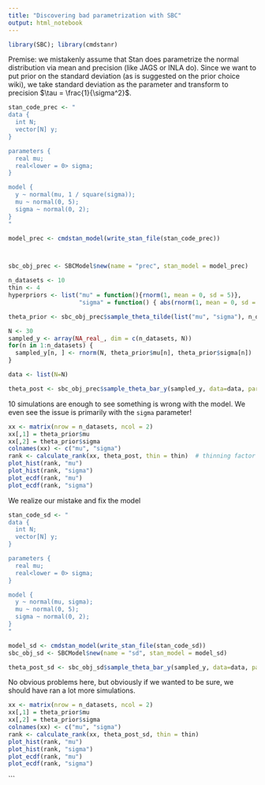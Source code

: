 ```yaml
---
title: "Discovering bad parametrization with SBC"
output: html_notebook
---
```


```r
library(SBC); library(cmdstanr)
```


Premise: we mistakenly assume that Stan does parametrize the normal distribution
via mean and precision (like JAGS or INLA do). Since we want to put prior on the 
standard deviation (as is suggested on the prior choice wiki), we take standard deviation as the parameter and transform to precision $\tau = \frac{1}{\sigma^2}$.

```r
stan_code_prec <- "
data {
  int N;
  vector[N] y;
}

parameters {
  real mu;
  real<lower = 0> sigma;
}

model {
  y ~ normal(mu, 1 / square(sigma));
  mu ~ normal(0, 5);
  sigma ~ normal(0, 2);
}
"

model_prec <- cmdstan_model(write_stan_file(stan_code_prec))



sbc_obj_prec <- SBCModel$new(name = "prec", stan_model = model_prec)


```

```r
n_datasets <- 10
thin <- 4
hyperpriors <- list("mu" = function(){rnorm(1, mean = 0, sd = 5)},
                    "sigma" = function() { abs(rnorm(1, mean = 0, sd = 2))})

theta_prior <- sbc_obj_prec$sample_theta_tilde(list("mu", "sigma"), n_datasets, hyperpriors)

N <- 30
sampled_y <- array(NA_real_, dim = c(n_datasets, N))
for(n in 1:n_datasets) {
  sampled_y[n, ] <- rnorm(N, theta_prior$mu[n], theta_prior$sigma[n]) 
}
```

```r
data <- list(N=N)

theta_post <- sbc_obj_prec$sample_theta_bar_y(sampled_y, data=data, pars=list("mu", "sigma"), fit_iter = 200)
```
10 simulations are enough to see something is wrong with the model. We even see the issue is primarily with the `sigma` parameter!

```r
xx <- matrix(nrow = n_datasets, ncol = 2)
xx[,1] = theta_prior$mu
xx[,2] = theta_prior$sigma
colnames(xx) <- c("mu", "sigma")
rank <- calculate_rank(xx, theta_post, thin = thin)  # thinning factor of 3
plot_hist(rank, "mu")
plot_hist(rank, "sigma")
plot_ecdf(rank, "mu")
plot_ecdf(rank, "sigma")
```

We realize our mistake and fix the model

```r
stan_code_sd <- "
data {
  int N;
  vector[N] y;
}

parameters {
  real mu;
  real<lower = 0> sigma;
}

model {
  y ~ normal(mu, sigma);
  mu ~ normal(0, 5);
  sigma ~ normal(0, 2);
}
"

model_sd <- cmdstan_model(write_stan_file(stan_code_sd))
sbc_obj_sd <- SBCModel$new(name = "sd", stan_model = model_sd)

```


```r
theta_post_sd <- sbc_obj_sd$sample_theta_bar_y(sampled_y, data=data, pars=list("mu", "sigma"), fit_iter = 200)
```

No obvious problems here, but obviously if we wanted to be sure, we should have ran a lot more simulations.

```r
xx <- matrix(nrow = n_datasets, ncol = 2)
xx[,1] = theta_prior$mu
xx[,2] = theta_prior$sigma
colnames(xx) <- c("mu", "sigma")
rank <- calculate_rank(xx, theta_post_sd, thin = thin)  
plot_hist(rank, "mu")
plot_hist(rank, "sigma")
plot_ecdf(rank, "mu")
plot_ecdf(rank, "sigma")
```
```

